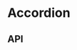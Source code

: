 
<Meta title="Components/Accordion" component={Accordion} />

# Accordion

<Canvas>
  <Story name="Base component">
    <Accordion
      id={AccordionFixture.id}
      items={AccordionFixture.items}
      theme={knobs.select('theme', ['dark', 'light'], 'dark', 'Presentation')}
    />
  </Story>
</Canvas>

## API

<ArgsTable of={Accordion} />
